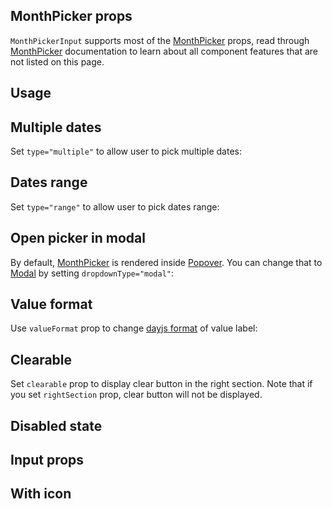 

## MonthPicker props

`MonthPickerInput` supports most of the [MonthPicker](/dates/month-picker/) props,
read through [MonthPicker](/dates/month-picker/) documentation to learn about all component features that are not listed on this page.

## Usage

<Demo data={MonthPickerInputDemos.usage} />

## Multiple dates

Set `type="multiple"` to allow user to pick multiple dates:

<Demo data={MonthPickerInputDemos.multiple} />

## Dates range

Set `type="range"` to allow user to pick dates range:

<Demo data={MonthPickerInputDemos.range} />

## Open picker in modal

By default, [MonthPicker](/dates/month-picker/) is rendered inside [Popover](/core/popover/).
You can change that to [Modal](/core/modal/) by setting `dropdownType="modal"`:

<Demo data={MonthPickerInputDemos.modal} />

## Value format

Use `valueFormat` prop to change [dayjs format](https://day.js.org/docs/en/display/format) of value label:

<Demo data={MonthPickerInputDemos.valueFormat} />

## Clearable

Set `clearable` prop to display clear button in the right section. Note that if you set `rightSection`
prop, clear button will not be displayed.

<Demo data={MonthPickerInputDemos.clearable} />

## Disabled state

<Demo data={MonthPickerInputDemos.disabled} />

## Input props

<InputFeatures component="MonthPickerInput" element="button" />

<Demo data={MonthPickerInputDemos.configurator} />

## With icon

<Demo data={MonthPickerInputDemos.icon} />

<GetElementRef component="MonthPickerInput" refType="button" />

<InputAccessibility component="MonthPickerInput" />
